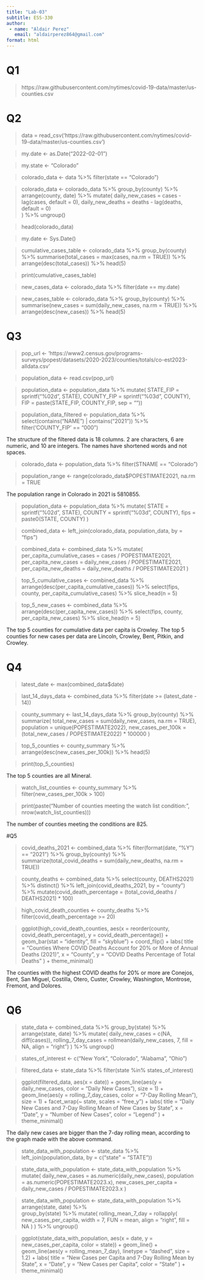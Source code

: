 ---
title: "Lab-03"
subtitle: ESS-330
author: 
 - name: "Aldair Perez"
   email: "aldairperez864@gmail.com"
format: html
---

# Q1
> https://raw.githubusercontent.com/nytimes/covid-19-data/master/us-counties.csv

# Q2
> data = read_csv('https://raw.githubusercontent.com/nytimes/covid-19-data/master/us-counties.csv')

> my.date <- as.Date("2022-02-01")

> my.state <- "Colorado"

> colorado_data <- data %>% 
  filter(state == "Colorado")

> colorado_data <- colorado_data %>%
  group_by(county) %>%
  arrange(county, date) %>% 
  mutate(
    daily_new_cases = cases - lag(cases, default = 0), 
    daily_new_deaths = deaths - lag(deaths, default = 0)  
  ) %>%
  ungroup()

> head(colorado_data)

> my.date <- Sys.Date()

> cumulative_cases_table <- colorado_data %>%
  group_by(county) %>%
  summarise(total_cases = max(cases, na.rm = TRUE)) %>%  
  arrange(desc(total_cases)) %>%
  head(5)

> print(cumulative_cases_table)

> new_cases_data <- colorado_data %>%
     filter(date == my.date)

> new_cases_table <- colorado_data %>%
     group_by(county) %>%
     summarise(new_cases = sum(daily_new_cases, na.rm = TRUE)) %>%
     arrange(desc(new_cases)) %>%
     head(5)

# Q3
> pop_url <- 'https://www2.census.gov/programs-surveys/popest/datasets/2020-2023/counties/totals/co-est2023-alldata.csv'

> population_data <- read.csv(pop_url)

> population_data <- population_data %>%
     mutate(
         STATE_FIP = sprintf("%02d", STATE),
         COUNTY_FIP = sprintf("%03d", COUNTY),
         FIP = paste(STATE_FIP, COUNTY_FIP, sep = ""))
     
> population_data_filtered <- population_data %>%
     select(contains("NAME") | contains("2021")) %>%
     filter('COUNTY_FIP' == "000")

The structure of the filtered data is 18 columns. 2 are characters, 6 are numeric, and 10 are integers. The names have shortened words and not spaces.

> colorado_data <- population_data %>%
     filter(STNAME == "Colorado")

> population_range <- range(colorado_data$POPESTIMATE2021, na.rm = TRUE

The population range in Colorado in 2021 is 5810855.

> population_data <- population_data %>%
     mutate(
         STATE = sprintf("%02d", STATE),
         COUNTY = sprintf("%03d", COUNTY),
         fips = paste0(STATE, COUNTY)
     )

> combined_data <- left_join(colorado_data, population_data, by = "fips")

> combined_data <- combined_data %>%
     mutate(
         per_capita_cumulative_cases = cases / POPESTIMATE2021,
         per_capita_new_cases = daily_new_cases / POPESTIMATE2021,
         per_capita_new_deaths = daily_new_deaths / POPESTIMATE2021
     )

> top_5_cumulative_cases <- combined_data %>%
     arrange(desc(per_capita_cumulative_cases)) %>%
     select(fips, county, per_capita_cumulative_cases) %>%
     slice_head(n = 5)
     
> top_5_new_cases <- combined_data %>%
     arrange(desc(per_capita_new_cases)) %>%
     select(fips, county, per_capita_new_cases) %>%
     slice_head(n = 5)

The top 5 counties for cumulative data per capita is Crowley. The top 5 counties for new cases per data are Lincoln, Crowley, Bent, Pitkin, and Crowley.

# Q4
> latest_date <- max(combined_data$date)

> last_14_days_data <- combined_data %>%
     filter(date >= (latest_date - 14))

> county_summary <- last_14_days_data %>%
     group_by(county) %>%
     summarize(
         total_new_cases = sum(daily_new_cases, na.rm = TRUE),
         population = unique(POPESTIMATE2022),
         new_cases_per_100k = (total_new_cases / POPESTIMATE2022) * 100000
     )

> top_5_counties <- county_summary %>%
     arrange(desc(new_cases_per_100k)) %>%
     head(5)

> print(top_5_counties)

The top 5 counties are all Mineral. 

> watch_list_counties <- county_summary %>%
     filter(new_cases_per_100k > 100)

> print(paste("Number of counties meeting the watch list condition:", nrow(watch_list_counties)))

The number of counties meeting the conditions are 825.

#Q5

> covid_deaths_2021 <- combined_data %>%
     filter(format(date, "%Y") == "2021") %>%
     group_by(county) %>%
     summarize(total_covid_deaths = sum(daily_new_deaths, na.rm = TRUE))

> county_deaths <- combined_data %>%
     select(county, DEATHS2021) %>%
     distinct() %>%
     left_join(covid_deaths_2021, by = "county") %>%
     mutate(covid_death_percentage = (total_covid_deaths / DEATHS2021) * 100)

> high_covid_death_counties <- county_deaths %>%
     filter(covid_death_percentage >= 20)

> ggplot(high_covid_death_counties, aes(x = reorder(county, covid_death_percentage), y = covid_death_percentage)) +
     geom_bar(stat = "identity", fill = "skyblue") +
     coord_flip() +
     labs(
         title = "Counties Where COVID Deaths Account for 20% or More of Annual Deaths (2021)",
         x = "County",
         y = "COVID Deaths Percentage of Total Deaths"
     ) +
     theme_minimal()

The counties with the highest COVID deaths for 20% or more are Conejos, Bent, San Miguel, Costilla, Otero, Custer, Crowley, Washington, Montrose, Fremont, and Dolores.

# Q6
> state_data <- combined_data %>%
     group_by(state) %>%
     arrange(state, date) %>%
     mutate(
         daily_new_cases = c(NA, diff(cases)),
         rolling_7_day_cases = rollmean(daily_new_cases, 7, fill = NA, align = "right")
     ) %>%
     ungroup()

> states_of_interest <- c("New York", "Colorado", "Alabama", "Ohio")

> filtered_data <- state_data %>%
     filter(state %in% states_of_interest)

> ggplot(filtered_data, aes(x = date)) +
     geom_line(aes(y = daily_new_cases, color = "Daily New Cases"), size = 1) +
     geom_line(aes(y = rolling_7_day_cases, color = "7-Day Rolling Mean"), size = 1) +
     facet_wrap(~ state, scales = "free_y") +
     labs(
         title = "Daily New Cases and 7-Day Rolling Mean of New Cases by State",
         x = "Date",
         y = "Number of New Cases",
         color = "Legend"
     ) +
     theme_minimal()

The daily new cases are bigger than the 7-day rolling mean, according to the graph made with the above command. 

> state_data_with_population <- state_data %>%
     left_join(population_data, by = c("state" = "STATE"))

> state_data_with_population <- state_data_with_population %>%
     mutate(
         daily_new_cases = as.numeric(daily_new_cases),
         population = as.numeric(POPESTIMATE2023.x),
         new_cases_per_capita = daily_new_cases / POPESTIMATE2023.x
     )

> state_data_with_population <- state_data_with_population %>%
     arrange(state, date) %>%  
     group_by(state) %>%
     mutate(
         rolling_mean_7_day = rollapply(
             new_cases_per_capita, 
             width = 7, 
             FUN = mean, 
             align = "right", 
             fill = NA
         )
     ) %>%
     ungroup()

> ggplot(state_data_with_population, aes(x = date, y = new_cases_per_capita, color = state)) +
     geom_line() +
     geom_line(aes(y = rolling_mean_7_day), linetype = "dashed", size = 1.2) +
     labs(
         title = "New Cases per Capita and 7-Day Rolling Mean by State",
         x = "Date",
         y = "New Cases per Capita",
         color = "State"
     ) +
     theme_minimal()